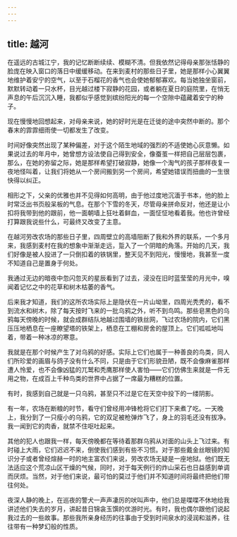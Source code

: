 ```yaml
---
---
---
```

title: 越河
---




在遥远的古城江宁，我的记忆断断续续、模糊不清。但我依然记得母亲那张恬静的脸庞在映入窗口的落日中缓缓移动。在来到麦村的那些日子里，她是那样小心翼翼地维护着安宁的空气，以至于石榴花的香气也会使她郁郁寡欢。每当她独坐窗前，默默转动着一只水杯，目光越过楼下寂静的花园，或者躺在夏日的庭院里，在悄无声息的午后沉沉入睡，我都似乎感觉到缤纷阳光的每一个空隙中蕴藏着安宁的种子。

现在慢慢地回想起来，对母亲来说，她的好时光是在迁徙的途中突然中断的。那个春末的霏霏细雨使一切都发生了改变。

时间好像突然出现了某种偏差，对于这个陌生地域的强烈的不适使她心灰意懒。如果说过去的年月中，她曾想方设法使自己得到安全，像蚕茧一样把自己层层包裹，那么，在她的弥留之际，她是那样希望打破寂静，她像一个淘气的孩子那样夜复一夜地怪叫着，让我们将她从一个房间搬到另一个房间，希望她错误而扭曲的一生很快得以纠正。

相形之下，父亲的优雅也并不见得如何高明，由于他过度地沉湎于书本，他的脸上时常泛出书页般呆板的气息。在那个下雪的冬天，尽管母亲拼命反对，他还是让小扣将我带到他的跟前，他一面朝墙上狂吐着鲜血，一面怔怔地看着我。他也许曾经打算跟我说些什么，可最终又改变了主意。





在越河劳改农场的那些日子里，四周壁立的高墙阻断了我和外界的联系，一个多月来，我感到麦村在我的想象中渐渐走远，踅入了一个阴暗的角落。开始的几天，我们好像是被人投进了一只倒扣着的铁锅里，整天见不到阳光，慢慢地，我甚至一度不知道自己是置身于何处。

我通过无边的暗夜中忽闪忽灭的星辰看到了过去，浸没在旧时蓝莹莹的月光中，嗅闻着记忆之中的花草和树木枯萎的香气。

后来我才知道，我们的这所农场实际上是隐伏在一片山坳里，四周光秃秃的，看不到流水和树木，除了每天按时飞来的一批乌鸦之外，听不到鸟鸣。那些皂黑色的乌鸦每天傍晚的时候，就会成群结队地越过围墙的铁丝网，飞过农场的院内，它们黑压压地栖息在一座瞭望塔的铁架上，栖息在工棚和房舍的屋顶上。它们呱呱地叫着，带着一种冰凉的寒意。

我就是在那个时候产生了对乌鸦的好感。实际上它们也属于一种善良的鸟类，同人们所珍爱的画眉与鸽子没有什么不同，只是由于它们形貌丑陋，既不会像麻雀那样遭人怜爱，也不会像凶猛的兀鹫和秃鹰那样使人害怕——它们仿佛生来就是一件无用之物，在成百上千种鸟类的世界中占据了一席最为糟糕的位置。

有时，我感到自己就是一只乌鸦，甚至只不过是它在天空中投下的一缕阴影。

有一年，农场在断粮的时节，看守们曾经用冲锋枪将它们打下来煮了吃。一天晚上，我分到了一只瘦小的乌鸦，它的双足被枪弹炸飞了，身上的羽毛还没有拔净。我一闻到它的肉香，就禁不住呕吐起来。

其他的犯人也跟我一样，每天傍晚都在等待着那群乌鸦从对面的山头上飞过来。有时碰上大雨，它们迟迟不来，倒使我们感到有些不习惯。对于那些戴金丝眼镜的知识分子或者曾经煊赫一时的地主富农们来说，劳改农场无疑是一座地狱。他们既无法适应这个荒凉山区干燥的气候，同时，对于每天例行的炸山采石也日益感到单调而厌烦。当然，对于他们来说，最可怕的莫过于他们并不知道时间将最终把他们带往何处。

夜深人静的晚上，在巡夜的警犬一声声凄厉的吠叫声中，他们总是喋喋不休地给我讲述他们失去的岁月，讲起昔日锦衾玉馔的优游时光。有时，我也偶尔跟他们说起我过去的一些故事。那些我所亲身经历的往事由于受到时间泉水的浸润和滋养，往往带有一种梦幻般的性质。